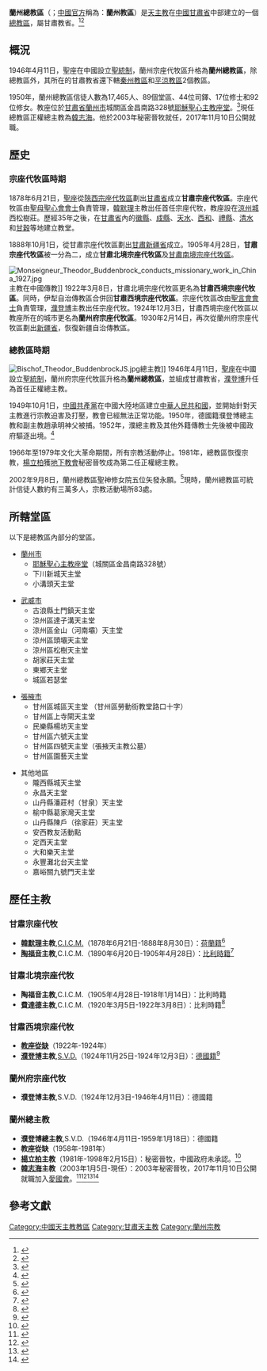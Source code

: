 {{Infobox Roman Catholic diocese
|Roman Catholic Diocese of = 天主教蘭州總教區
|Latin name of diocese = Archidioecesis Lanceuvensis
|local                 = 蘭州教區（[[中國天主教主教團|中方建制]]）
|image                 = 
|caption               = 
|location              = [[中國|中國]][[甘肅省|甘肅省]][[蘭州市|蘭州市]]
|territory             = [[甘肅省|甘肅省]][[蘭州市|蘭州市]]及附近地區
|population            = 17,465人
|rite                  = [[拉丁禮|拉丁禮]]
|patron                = 
|province              = 甘肅
|parishes              = 89個
|secular priests       = 44位
|established           = {{unbulleted list|1878年6月21日 (成立宗座代牧區)|1946年4月11日 (升格總教區)}}
|cathedral             = [[蘭州耶穌聖心主教座堂|耶穌聖心主教座堂]]
|co-cathedral          =
|leadership            = 總主教
|website               = http://www.catholiclz.org/
|pope                  = {{Incumbent pope}}
|metropolitan          = [[韓志海|韓志海]]
|ordinary              = 
|coadjutor archbishop  =
|coadjutor bishop      =
|auxiliary             =
|emeritus              =
}}
'''蘭州總教區'''（{{lang-la|Archidioecesis Lanceuvensis}}；[[中國天主教愛國會|中國官方]]稱為：'''蘭州教區'''）是[[天主教|天主教]]在[[中國|中國]][[甘肅省|甘肅省]]中部建立的一個[[總教區|總教區]]，屬甘肅教省。<ref>{{Cite web |url=http://www.gcatholic.org/dioceses/diocese/lanc0.htm |title=Metropolitan Archdiocese of Lanzhou 蘭州 |access-date=2021年10月29日 |archive-date=2013年10月20日 |archive-url=https://web.archive.org/web/20131020133758/http://www.gcatholic.org/dioceses/diocese/lanc0.htm |dead-url=no }}</ref><ref>{{Cite web |url=http://www.catholic-hierarchy.org/diocese/dlnch.html |title=Archdiocese of Lanchow |access-date=2021年4月7日 |archive-date=2021年4月7日 |archive-url=https://web.archive.org/web/20201030201059/http://www.catholic-hierarchy.org/diocese/dlnch.html |dead-url=no }}</ref>

==概況==
1946年4月11日，聖座在中國設立[[聖統制|聖統制]]，蘭州宗座代牧區升格為'''蘭州總教區'''，除總教區外，其所在的甘肅教省還下轄[[天主教秦州教區|秦州教區]]和[[天主教平涼教區|平涼教區]]2個教區。

1950年，蘭州總教區信徒人數為17,465人、89個堂區、44位司鐸、17位修士和92位修女。教座位於[[甘肅省|甘肅省]][[蘭州市|蘭州市]]城關區金昌南路328號[[蘭州耶穌聖心主教座堂|耶穌聖心主教座堂]]。<ref>{{Cite web |url= |publisher=[[亞洲新聞|亞洲新聞]] |title=從地下到官方：蘭州教區韓志海主教舉行就職典禮|access-date=2017年11月10日|archive-date=2017年11月10日|dead-url=no }}</ref>現任總教區正權總主教為[[韓志海|韓志海]]。他於2003年秘密晉牧就任，2017年11月10日公開就職。 

== 歷史 ==
===宗座代牧區時期===
1878年6月21日，[[聖座|聖座]]從[[天主教延安教區|陝西宗座代牧區]]劃出[[甘肅省|甘肅省]]成立'''甘肅宗座代牧區'''。宗座代牧區由[[聖母聖心會|聖母聖心會會士]]負責管理，[[韓默理|韓默理]]主教出任首任宗座代牧，教座設在[[涼州城|涼州城]]西松樹莊。歷經35年之後，在[[甘肅省|甘肅省]]內的[[徽縣|徽縣]]、[[成縣|成縣]]、[[天水|天水]]、[[西和|西和]]、[[禮縣|禮縣]]、[[清水|清水]]和[[甘穀|甘穀]]等地建立教堂。

1888年10月1日，從甘肅宗座代牧區劃出[[甘肅新疆省|甘肅新疆省]]成立'''{{link-en|天主教伊犁自治傳教區|Mission sui juris of I-li}}'''。1905年4月28日，'''甘肅宗座代牧區'''被一分為二，成立'''甘肅北境宗座代牧區'''及[[天主教秦州教區|甘肅南境宗座代牧區]]。

[[File:Monseigneur_Theodor_Buddenbrock_conducts_missionary_work_in_China_1927.jpg|thumb]]主教在中國傳教]]
1922年3月8日，甘肅北境宗座代牧區更名為'''甘肅西境宗座代牧區'''。同時，伊犁自治傳教區合併回'''甘肅西境宗座代牧區'''。宗座代牧區改由[[聖言會|聖言會會士]]負責管理，[[濮登博|濮登博]]主教出任宗座代牧。1924年12月3日，甘肅西境宗座代牧區以教座所在的城市更名為'''蘭州府宗座代牧區'''。1930年2月14日，再次從蘭州府宗座代牧區劃出[[新疆省_(中華民國)|新疆省]]，恢復新疆自治傳教區。

===總教區時期===
[[File:Bischof_Theodor_BuddenbrockJS.jpg|thumb]]總主教]]
1946年4月11日，[[聖座|聖座]]在中國設立[[聖統制|聖統制]]，蘭州府宗座代牧區升格為'''蘭州總教區'''，並組成甘肅教省，[[濮登博|濮登博]]升任為首任正權總主教。

1949年10月1日，[[中國共產黨|中國共產黨]]在中國大陸地區建立[[中華人民共和國|中華人民共和國]]，並開始針對天主教進行宗教迫害及打壓，教會已經無法正常功能。1950年，德國籍濮登博總主教和副主教趙承明神父被捕。1952年，濮總主教及其他外籍傳教士先後被中國政府驅逐出境。<ref>{{Cite web |url=http://www.lzwsb.com/lzfao/his1.asp |title=外办历史 |access-date=2007年10月20日 |archive-date=2007年2月20日 |archive-url=https://web.archive.org/web/20070220201311/http://www.lzwsb.com/lzfao/his1.asp |dead-url=yes }}</ref>

1966年至1979年文化大革命期間，所有宗教活動停止。1981年，總教區恢復宗教，[[楊立柏|楊立柏]]獲[[地下教會|地下教會]]秘密晉牧成為第二任正權總主教。

2002年9月8日，蘭州總教區聖神修女院五位矢發永願。<ref>{{Cite journal |author=[[天主教香港教區|天主教香港教區]][[聖神修院|聖神研究中心]]|author2= |author3= |url= |title=20102年中國教會大事回顧 |journal=鼎 |year=2003年 |volume= |issue=128期 |pages=}}</ref>現時，蘭州總教區可統計信徒人數約有三萬多人，宗教活動場所83處。

==所轄堂區==
以下是總教區內部分的堂區。 
{{col-begin}}
{{col-2}}
* [[蘭州市|蘭州市]]
** [[蘭州耶穌聖心主教座堂|耶穌聖心主教座堂]]（城關區金昌南路328號）
** 下川新城天主堂  
** 小溝頭天主堂  

* [[武威市|武威市]]
** 古浪縣土門鎮天主堂 
** 涼州區達子溝天主堂  
** 涼州區金山（河南壩）天主堂 
** 涼州區頭壩天主堂   
** 涼州區松樹天主堂 
** 胡家莊天主堂 
** 東鄉天主堂   
** 城區若瑟堂

{{col-2}}
* [[張掖市|張掖市]]
** 甘州區城區天主堂 （甘州區勞動街教堂路口十字）
** 甘州區上寺閘天主堂
** 民樂縣楊坊天主堂   
** 甘州區六號天主堂
** 甘州區四號天主堂（張掖天主教公墓）
** 甘州區園藝天主堂  

* 其他地區
** 隴西縣城天主堂   
** 永昌天主堂   
** 山丹縣潘莊村（甘泉）天主堂  
** 榆中縣葛家灣天主堂   
** 山丹縣陳戶（徐家莊）天主堂  
** 安西教友活動點   
** 定西天主堂   
** 大和樂天主堂  
** 永豐灘北台天主堂   
** 嘉峪關九號門天主堂
{{col-end}}

== 歷任主教 ==
===甘肅宗座代牧===
*'''[[韓默理|韓默理]]主教''',[[聖母聖心會|C.I.C.M.]]（1878年6月21日-1888年8月30日）：[[荷蘭人|荷蘭籍]]<ref>{{Cite web |url=http://www.catholic-hierarchy.org/bishop/bhamerf.html |title=Bishop Ferdinand Hubertus Hamer, C.I.C.M. † |access-date=2020年6月8日 |archive-date=2021年12月10日 |archive-url=https://web.archive.org/web/20211210165835/http://www.catholic-hierarchy.org/bishop/bhamerf.html |dead-url=no }}</ref>
*'''[[陶福音|陶福音]]主教''',C.I.C.M.（1890年6月20日-1905年4月28日）：[[比利時|比利時籍]]<ref>{{Cite web |url=http://www.catholic-hierarchy.org/bishop/bottou.html |title=Bishop Hubert Otto, C.I.C.M. † |access-date=2020年6月19日 |archive-date=2022年1月6日 |archive-url=https://web.archive.org/web/20220106213538/https://www.catholic-hierarchy.org/bishop/bottou.html |dead-url=no }}</ref>

===甘肅北境宗座代牧===
*'''陶福音主教''',C.I.C.M.（1905年4月28日-1918年1月14日）：比利時籍
*'''[[費達德|費達德]]主教''',C.I.C.M.（1920年3月5日-1922年3月8日）：比利時籍<ref>{{Cite web |url=http://www.catholic-hierarchy.org/bishop/bfred.html |title=Bishop Godefroy Frederix, C.I.C.M. † |access-date=2019年12月31日 |archive-date=2022年1月6日 |archive-url=https://web.archive.org/web/20220106194933/https://www.catholic-hierarchy.org/bishop/bfred.html |dead-url=no }}</ref>

===甘肅西境宗座代牧===
*'''[[教座從缺|教座從缺]]'''（1922年-1924年）
*'''[[濮登博|濮登博]]主教''',[[聖言會|S.V.D.]]（1924年11月25日-1924年12月3日）：[[德國人|德國籍]]<ref>{{Cite web |url=http://www.catholic-hierarchy.org/bishop/bbudde.html |title=Archbishop Theodor Buddenbrock, S.V.D. † |access-date=2019年12月31日 |archive-date=2018年12月24日 |archive-url=https://web.archive.org/web/20181224202751/http://www.catholic-hierarchy.org/bishop/bbudde.html |dead-url=no }}</ref>

===蘭州府宗座代牧===
*'''濮登博主教''',S.V.D.（1924年12月3日-1946年4月11日）：德國籍

===蘭州總主教===
*'''濮登博總主教''',S.V.D.（1946年4月11日-1959年1月18日）：德國籍
*'''教座從缺'''（1958年-1981年）
*'''[[楊立柏|楊立柏]]主教'''（1981年-1998年2月15日）：秘密晉牧，中國政府未承認。<ref>{{Cite web |url=http://www.catholic-hierarchy.org/bishop/byangl.html |title=Bishop Philip Yang Libo † |access-date=2019年12月20日 |archive-date=2021年11月23日 |archive-url=https://web.archive.org/web/20211123125031/https://www.catholic-hierarchy.org/bishop/byangl.html |dead-url=no }}</ref>
*'''[[韓志海|韓志海]]主教'''（2003年1月5日-現任）：2003年秘密晉牧，2017年11月10日公開就職加入[[中國天主教愛國會|愛國會]]。<ref>{{Cite web |url=http://www.catholic-hierarchy.org/bishop/bhanzh.html |title=Bishop Joseph Han Zhihai |access-date=2019年12月26日 |archive-date=2021年12月19日 |archive-url=https://web.archive.org/web/20211219120036/https://www.catholic-hierarchy.org/bishop/bhanzh.html |dead-url=no }}</ref><ref>{{Cite web |url=https://zh.bitterwinter.org/schism-in-the-chinese-catholic-church/ |title=中國天主教會面臨分裂？分裂或將從左派而起 |access-date=2018年10月21日 |archive-date=2021年11月15日 |publisher=[[寒冬|寒冬]] |archive-url=https://web.archive.org/web/20211115161451/https://zh.bitterwinter.org/schism-in-the-chinese-catholic-church/ |dead-url=no }}</ref><ref>{{Cite web |url=https://slmedia.org/ch/blog/an-open-letter-from-bishop-joseph-han-zhihai-of-lanzhou |title=中國蘭州教區韓志海主教致教區公開信 |access-date=2018年1月23日 |archive-date=2021年11月15日 |publisher=[[鹽與光傳媒|鹽與光傳媒]] |archive-url=https://web.archive.org/web/20211115161449/https://slmedia.org/ch/blog/an-open-letter-from-bishop-joseph-han-zhihai-of-lanzhou |dead-url=no }}</ref><ref>{{Cite web |url=https://slmedia.org/ch/blog/an-open-letter-from-bishop-joseph-han-zhihai-of-lanzhou |title=從地下到官方：蘭州教區韓志海主教舉行就職典禮 |access-date=2017年10月11日 |archive-date=2021年11月15日 |publisher=[[亞洲新聞|亞洲新聞]] |archive-url=https://web.archive.org/web/20211115161449/https://slmedia.org/ch/blog/an-open-letter-from-bishop-joseph-han-zhihai-of-lanzhou |dead-url=no }}</ref>

==參考文獻==
<div class="references-small">
<references />
</div>

{{中國天主教教區}}

[[Category:中國天主教教區|Category:中國天主教教區]]
[[Category:甘肅天主教|Category:甘肅天主教]]
[[Category:蘭州宗教|Category:蘭州宗教]]